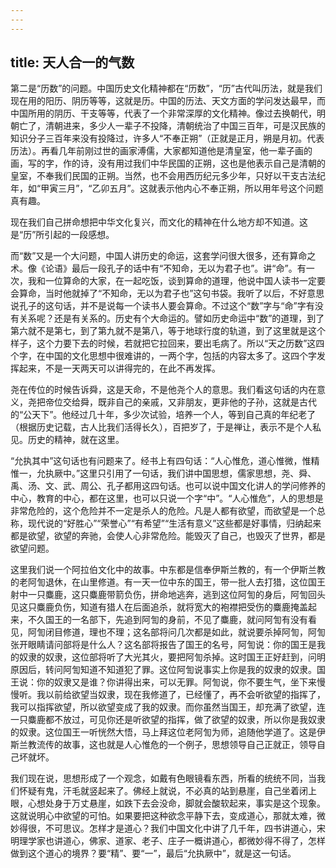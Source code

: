```yaml
---
---
---
```

title: 天人合一的气数
---




第二是“历数”的问题。中国历史文化精神都在“历数”，“历”古代叫历法，就是我们现在用的阳历、阴历等等，这就是历。中国的历法、天文方面的学问发达最早，而中国所用的阴历、干支等等，代表了一个非常深厚的文化精神。像过去换朝代，明朝亡了，清朝进来，多少人一辈子不投降，清朝统治了中国三百年，可是汉民族的知识分子三百年来没有投降过，许多人“不奉正朔”（正就是正月，朔是月初。代表历法）。再看几年前刚过世的画家溥儒，大家都知道他是清皇室，他一辈子画的画，写的字，作的诗，没有用过我们中华民国的正朔，这也是他表示自己是清朝的皇室，不奉我们民国的正朔。当然，也不会用西历纪元多少年，只好以干支古法纪年，如“甲寅三月”，“乙卯五月”。这就表示他内心不奉正朔，所以用年号这个问题真有趣。

现在我们自己拼命想把中华文化复兴，而文化的精神在什么地方却不知道。这是“历”所引起的一段感想。

而“数”又是一个大问题，中国人讲历史的命运，这套学问很大很多，还有算命之术。像《论语》最后一段孔子的话中有“不知命，无以为君子也”。讲“命”。有一次，我和一位算命的大家，在一起吃饭，谈到算命的道理，他说中国人读书一定要会算命，当时他就掉了“不知命，无以为君子也”这句书袋。我听了以后，不好意思说孔子的这句话，并不是说每一个读书人要会算命。不过这个“数”字与“命”字有没有关系呢？还是有关系的。历史有个大命运的。譬如历史命运中“数”的道理，到了第六就不是第七，到了第九就不是第八，等于地球行度的轨道，到了这里就是这个样子，这个力要下去的时候，若就把它拉回来，要出毛病了。所以“天之历数”这四个字，在中国的文化思想中很难讲的，一两个字，包括的内容太多了。这四个字发挥起来，不是一天两天可以讲得完的，在此不再发挥。

尧在传位的时候告诉舜，这是天命，不是他尧个人的意思。我们看这句话的内在意义，尧把帝位交给舜，既非自己的亲戚，又非朋友，更非他的子孙，这就是古代的“公天下”。他经过几十年，多少次试验，培养一个人，等到自己真的年纪老了（根据历史记载，古人比我们活得长久），百把岁了，于是禅让，表示不是个人私见。历史的精神，就在这里。

“允执其中”这句话也有问题来了。经书上有四句话：“人心惟危，道心惟微，惟精惟一，允执厥中。”这里只引用了一句话，我们讲中国思想，儒家思想，尧、舜、禹、汤、文、武、周公、孔子都用这四句话。也可以说中国文化讲人的学问修养的中心，教育的中心，都在这里，也可以只说一个字“中”。“人心惟危”，人的思想是非常危险的，这个危险并不一定是杀人的危险。凡是人都有欲望，而欲望是一个总称，现代说的“好胜心”“荣誉心”“有希望”“生活有意义”这些都是好事情，归纳起来都是欲望，欲望的奔驰，会使人心非常危险。能毁灭了自己，也毁灭了世界，都是欲望问题。

这里我们说一个阿拉伯文化中的故事。中东都是信奉伊斯兰教的，有一个伊斯兰教的老阿訇退休，在山里修道。有一天一位中东的国王，带一批人去打猎，这位国王射中一只麋鹿，这只麋鹿带箭负伤，拼命地逃奔，逃到这位阿訇的身后，阿訇回头见这只麋鹿负伤，知道有猎人在后面追杀，就将宽大的袍襟把受伤的麋鹿掩盖起来，不久国王的一名部下，先追到阿訇的身前，不见了麋鹿，就问阿訇有没有看见，阿訇闭目修道，理也不理；这名部将问几次都是如此，就说要杀掉阿訇，阿訇张开眼睛请问部将是什么人？这名部将报告了国王的名号，阿訇说：你的国王是我的奴隶的奴隶，这位部将听了大光其火，要把阿訇杀掉。这时国王正好赶到，问明原因后，转问阿訇知道不知道犯了罪。这位阿訇说事实上你是我的奴隶的奴隶。国王说：你的奴隶又是谁？你讲得出来，可以无罪。阿訇说，你不要生气，坐下来慢慢听。我以前给欲望当奴隶，现在我修道了，已经懂了，再不会听欲望的指挥了，我可以指挥欲望，所以欲望变成了我的奴隶。而你虽然当国王，却充满了欲望，连一只麋鹿都不放过，可见你还是听欲望的指挥，做了欲望的奴隶，所以你是我奴隶的奴隶。这位国王一听恍然大悟，马上拜这位老阿訇为师，追随他学道了。这是伊斯兰教流传的故事，这也就是人心惟危的一个例子，思想领导自己正就正，领导自己坏就坏。

我们现在说，思想形成了一个观念，如戴有色眼镜看东西，所看的统统不同，当我们怀疑有鬼，汗毛就竖起来了。佛经上就说，不必真的站到悬崖，自己坐着闭上眼，心想处身于万丈悬崖，如跌下去会没命，脚就会酸软起来，事实是这个现象。这就说明心中欲望的可怕。如果要把这种欲念平静下去，变成道心，那就太难，微妙得很，不可思议。怎样才是道心？我们中国文化中讲了几千年，四书讲道心，宋明理学家也讲道心，佛家、道家、老子、庄子一概讲道心，都微妙得不得了，怎样做到这个道心的境界？要“精”、要“一”，最后“允执厥中”，就是这一句话。